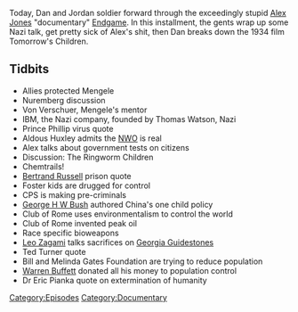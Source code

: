 {{DEFAULTSORT:
    #_EPISODE_0130D:Endgame, Part 4
}}{{Episode
    | title           = Endgame, Part 4
    | caption         = Listen to this episode on [https://knowledgefight.libsyn.com/knowledge-fight-endgame-part-4 Libsyn] [https://open.spotify.com/episode/73PeVuNgsl0hRyvCtjI4hC Spotify], Read the [[Transcript/130D: Endgame, Part 4|Unofficial Transcript]]
    | episodeNumber   = 130D
    | length          = 01:39:37
    | airDate         = February 22, 2018
    | episodeType     = [[:Category:Documentary|Documentary]]
    | appearance      = [[Josef Mengele]], [[Otmar Freiherr von Verschuer]], [[Thomas Watson]], [[Aldous Huxley]], [[George H W Bush]], [[Leo Zagami]], [[Bill Gates]], [[Melinda Gates]], [[Warren Buffett]], [[Dr Eric Pianka]]
    | previousEpisode = [[130C: Endgame, Part 3]]
    | nextEpisode     = [[130E: Endgame, Part 5]]
}}

{{Stub}}

Today, Dan and Jordan soldier forward through the exceedingly stupid [[Alex Jones]] "documentary" [[Endgame]]. In this installment, the gents wrap up some Nazi talk, get pretty sick of Alex's shit, then Dan breaks down the 1934 film Tomorrow's Children.

==Tidbits==

*Allies protected Mengele
*Nuremberg discussion
*Von Verschuer, Mengele's mentor
*IBM, the Nazi company, founded by Thomas Watson, Nazi
*Prince Phillip virus quote
*Aldous Huxley admits the [[New World Order|NWO]] is real
*Alex talks about government tests on citizens
*Discussion: The Ringworm Children
*Chemtrails!
*[[Bertrand Russell]] prison quote
*Foster kids are drugged for control
*CPS is making pre-criminals
*[[George H W Bush]] authored China's one child policy
*Club of Rome uses environmentalism to control the world
*Club of Rome invented peak oil
*Race specific bioweapons
*[[Leo Zagami]] talks sacrifices on [[Georgia Guidestones]]
*Ted Turner quote
*Bill and Melinda Gates Foundation are trying to reduce population
*[[Warren Buffett]] donated all his money to population control
*Dr Eric Pianka quote on extermination of humanity

[[Category:Episodes]]
[[Category:Documentary]]
